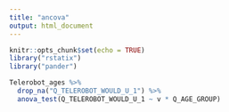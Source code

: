 ```yaml
---
title: "ancova"
output: html_document
---
```


```r
knitr::opts_chunk$set(echo = TRUE)
library("rstatix")
library("pander")
```

```r
Telerobot_ages %>%
  drop_na("Q_TELEROBOT_WOULD_U_1") %>%
  anova_test(Q_TELEROBOT_WOULD_U_1 ~ v * Q_AGE_GROUP) 

```
